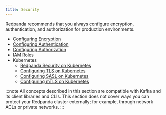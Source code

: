 ```yaml
---
title: Security
---
```


<head>
    <meta name="title" content="Security | Redpanda Docs"/>
    <meta name="description" content="Security index page."/>
</head>

Redpanda recommends that you always configure encryption, authentication, and authorization for production environments. 

- [Configuring Encryption](./encryption)
- [Configuring Authentication](./authentication)
- [Configuring Authorization](./authorization)
- [IAM Roles](./iam-roles)
- Kubernetes
    - [Redpanda Security on Kubernetes](./security-kubernetes)
    - [Configuring TLS on Kubernetes](./tls-kubernetes)
    - [Configuring SASL on Kubernetes](./kubernetes-sasl)
    - [Configuring mTLS on Kubernetes](./kubernetes-mtls)

:::note
All concepts described in this section are compatible with Kafka and its client libraries and CLIs. This section does not cover ways you can protect your Redpanda cluster externally; for example, through network ACLs or private networks.
:::